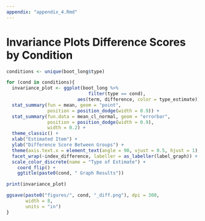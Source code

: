 ```yaml
---
appendix: "appendix_4.Rmd"
---
```


# Invariance Plots Difference Scores by Condition

```r
conditions <- unique(boot_long$type)

for (cond in conditions){
  invariance_plot <- ggplot(boot_long %>% 
                              filter(type == cond), 
                          aes(term, difference, color = type_estimate)) + 
  stat_summary(fun = mean, geom = "point", 
               position = position_dodge(width = 0.9)) + 
  stat_summary(fun.data = mean_cl_normal, geom = "errorbar", 
               position = position_dodge(width = 0.9), 
               width = 0.2) + 
  theme_classic() + 
  xlab("Estimated Item") + 
  ylab("Difference Score Between Groups") + 
  theme(axis.text.x = element_text(angle = 90, vjust = 0.5, hjust = 1), legend.position = "bottom") + 
  facet_wrap(~index_difference, labeller = as_labeller(label_graph)) + 
  scale_color_discrete(name = "Type of Estimate") + 
    coord_flip() + 
    ggtitle(paste0(cond, " Graph Results"))

print(invariance_plot)

ggsave(paste0("figures/", cond, "_diff.png"), dpi = 300, 
       width = 8, 
       units = "in")
}
```
